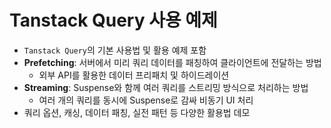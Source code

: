 # Tanstack Query 사용 예제

- `Tanstack Query`의 기본 사용법 및 활용 예제 포함
- **Prefetching**: 서버에서 미리 쿼리 데이터를 패칭하여 클라이언트에 전달하는 방법
  - 외부 API를 활용한 데이터 프리패치 및 하이드레이션
- **Streaming**: Suspense와 함께 여러 쿼리를 스트리밍 방식으로 처리하는 방법
  - 여러 개의 쿼리를 동시에 Suspense로 감싸 비동기 UI 처리
- 쿼리 옵션, 캐싱, 데이터 패칭, 실전 패턴 등 다양한 활용법 데모

